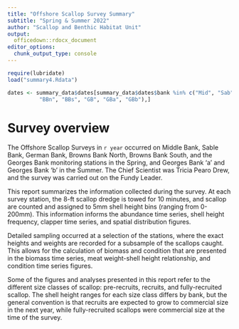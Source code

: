 ```yaml
--- 
title: "Offshore Scallop Survey Summary"
subtitle: "Spring & Summer 2022"
author: "Scallop and Benthic Habitat Unit"
output: 
  officedown::rdocx_document
editor_options: 
  chunk_output_type: console
---
```


```r
require(lubridate)
load("summary4.Rdata")

dates <- summary_data$dates[summary_data$dates$bank %in% c("Mid", "Sab", "Ger",
          "BBn", "BBs", "GB", "GBa", "GBb"),]
```


# Survey overview

The Offshore Scallop Surveys in `r year` occurred on Middle Bank, Sable Bank, German Bank, Browns Bank North, Browns Bank South, and the Georges Bank monitoring stations in the Spring, and Georges Bank 'a' and Georges Bank 'b' in the Summer. The Chief Scientist was Tricia Pearo Drew, and the survey was carried out on the Fundy Leader.

This report summarizes the information collected during the survey. At each survey station, the 8-ft scallop dredge is towed for 10 minutes, and scallop are counted and assigned to 5mm shell height bins (ranging from 0-200mm). This information informs the abundance time series, shell height frequency, clapper time series, and spatial distribution figures. 

Detailed sampling occurred at a selection of the stations, where the exact heights and weights are recorded for a subsample of the scallops caught. This allows for the calculation of biomass and condition that are presented in the biomass time series, meat weight-shell height relationship, and condition time series figures. 

Some of the figures and analyses presented in this report refer to the different size classes of scallop: pre-recruits, recruits, and fully-recruited scallop. The shell height ranges for each size class differs by bank, but the general convention is that recruits are expected to grow to commercial size in the next year, while fully-recruited scallops were commercial size at the time of the survey. 


